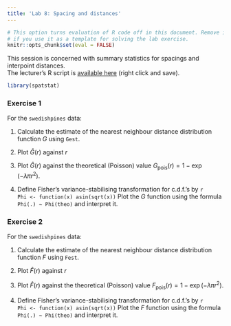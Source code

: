 ```yaml
---
title: 'Lab 8: Spacing and distances'
---
```


```r
# This option turns evaluation of R code off in this document. Remove it
# if you use it as a template for solving the lab exercise.
knitr::opts_chunk$set(eval = FALSE)
```

This session is concerned with summary statistics for
spacings and interpoint distances.  
The lecturer's R script is [available here](https://raw.githubusercontent.com/spatstat/AAU2015/master/Scripts/script08.R) (right click and save).

```r
library(spatstat)
```

### Exercise 1

For the `swedishpines` data:

1.  Calculate the estimate of the nearest neighbour distance
    distribution function $G$ using `Gest`.

2.  Plot $\hat G(r)$ against $r$

3.  Plot $\hat G(r)$ against the theoretical (Poisson) value
    $G_{\mbox{pois}}(r) = 1 - \exp(-\lambda \pi r^2)$.

4.  Define Fisher’s variance-stabilising transformation for c.d.f.’s
    by
    ```r
    Phi <- function(x) asin(sqrt(x))
    ```
    Plot the $G$ function using the formula `Phi(.) ~ Phi(theo)`
    and interpret it.


### Exercise 2

For the `swedishpines` data:

1.  Calculate the estimate of the nearest neighbour distance
    distribution function $F$ using `Fest`.

2.  Plot $\hat F(r)$ against $r$

3.  Plot $\hat F(r)$ against the theoretical (Poisson) value
    $F_{\mbox{pois}}(r) = 1 - \exp(-\lambda \pi r^2)$.

4.  Define Fisher’s variance-stabilising transformation for c.d.f.’s
    by
    ```r
    Phi <- function(x) asin(sqrt(x))
    ```
    Plot the $F$ function using the formula `Phi(.) ~ Phi(theo)`
    and interpret it.
